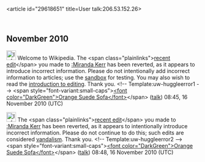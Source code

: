 <article id="29618651" title=User talk:206.53.152.26>
	<talkpage id="29618651" title="User talk:206.53.152.26">

== November 2010 ==

[[Image:Information.png|25px|alt=|link=]] Welcome to Wikipedia. The &lt;span class=&quot;plainlinks&quot;&gt;[http://en.wikipedia.org/wiki/Miranda_Kerr?diff=397068325 recent edit]&lt;/span&gt; you made to [[:Miranda Kerr]] has been reverted, as it appears to introduce incorrect information. Please do not intentionally add incorrect information to articles; use the [[Wikipedia:Sandbox|sandbox]] for testing. You may also wish to read the [[Wikipedia:Introduction|introduction to editing]]. Thank you. &lt;!-- Template:uw-huggleerror1 --&gt; &lt;span style=&quot;font-variant:small-caps&quot;&gt;[[User:Orange Suede Sofa|&lt;font color=&quot;DarkGreen&quot;&gt;Orange Suede Sofa&lt;/font&gt;]]&lt;/span&gt; ([[User talk:Orange Suede Sofa|talk]]) 08:45, 16 November 2010 (UTC)

[[Image:Information.png|25px|alt=|link=]] The &lt;span class=&quot;plainlinks&quot;&gt;[http://en.wikipedia.org/wiki/Miranda_Kerr?diff=397068578 recent edit]&lt;/span&gt; you made to [[:Miranda Kerr]] has been reverted, as it appears to intentionally introduce incorrect information. Please do not continue to do this; such edits are considered [[Wikipedia:Vandalism|vandalism]]. Thank you. &lt;!-- Template:uw-huggleerror2 --&gt; &lt;span style=&quot;font-variant:small-caps&quot;&gt;[[User:Orange Suede Sofa|&lt;font color=&quot;DarkGreen&quot;&gt;Orange Suede Sofa&lt;/font&gt;]]&lt;/span&gt; ([[User talk:Orange Suede Sofa|talk]]) 08:48, 16 November 2010 (UTC)
	</talkpage>
</article>
